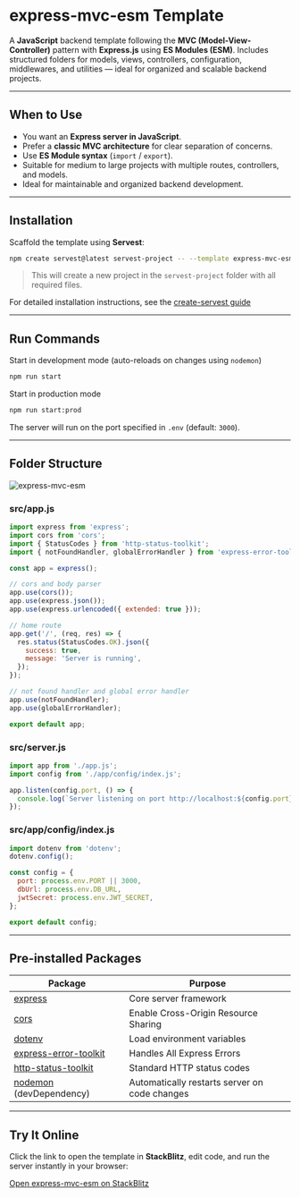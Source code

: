 # express-mvc-esm Template

A **JavaScript** backend template following the **MVC (Model-View-Controller)** pattern with **Express.js** using **ES Modules (ESM)**. Includes structured folders for models, views, controllers, configuration, middlewares, and utilities — ideal for organized and scalable backend projects.

---

## When to Use

- You want an **Express server in JavaScript**.
- Prefer a **classic MVC architecture** for clear separation of concerns.
- Use **ES Module syntax** (`import` / `export`).
- Suitable for medium to large projects with multiple routes, controllers, and models.
- Ideal for maintainable and organized backend development.

---

## Installation

Scaffold the template using **Servest**:

```bash
npm create servest@latest servest-project -- --template express-mvc-esm
```

> This will create a new project in the `servest-project` folder
> with all required files.

For detailed installation instructions, see the [create-servest guide](/guide)

---

## Run Commands

Start in development mode (auto-reloads on changes using `nodemon`)

```bash
npm run start
```

Start in production mode

```bash
npm run start:prod
```

The server will run on the port specified in `.env` (default: `3000`).

---

## Folder Structure

![express-mvc-esm](/images/express-mvc-esm.png)

### src/app.js

```js
import express from 'express';
import cors from 'cors';
import { StatusCodes } from 'http-status-toolkit';
import { notFoundHandler, globalErrorHandler } from 'express-error-toolkit';

const app = express();

// cors and body parser
app.use(cors());
app.use(express.json());
app.use(express.urlencoded({ extended: true }));

// home route
app.get('/', (req, res) => {
  res.status(StatusCodes.OK).json({
    success: true,
    message: 'Server is running',
  });
});

// not found handler and global error handler
app.use(notFoundHandler);
app.use(globalErrorHandler);

export default app;
```

### src/server.js

```js
import app from './app.js';
import config from './app/config/index.js';

app.listen(config.port, () => {
  console.log(`Server listening on port http://localhost:${config.port}`);
});
```

### src/app/config/index.js

```js
import dotenv from 'dotenv';
dotenv.config();

const config = {
  port: process.env.PORT || 3000,
  dbUrl: process.env.DB_URL,
  jwtSecret: process.env.JWT_SECRET,
};

export default config;
```

---

## Pre-installed Packages

| Package                                                                      | Purpose                                       |
| ---------------------------------------------------------------------------- | --------------------------------------------- |
| [express](https://expressjs.com)                                             | Core server framework                         |
| [cors](https://www.npmjs.com/package/cors)                                   | Enable Cross-Origin Resource Sharing          |
| [dotenv](https://www.npmjs.com/package/dotenv)                               | Load environment variables                    |
| [express-error-toolkit](https://www.npmjs.com/package/express-error-toolkit) | Handles All Express Errors                    |
| [http-status-toolkit](https://www.npmjs.com/package/http-status-toolkit)     | Standard HTTP status codes                    |
| [ nodemon](https://www.npmjs.com/package/nodemon) (devDependency)            | Automatically restarts server on code changes |

---

## Try It Online

Click the link to open the template in **StackBlitz**, edit code, and run the server instantly in your browser:

[Open express-mvc-esm on StackBlitz](https://stackblitz.com/github/dev-rashedin/servest/tree/main/packages/create-servest/templates/express/express-mvc-esm?file=src/app.js)

